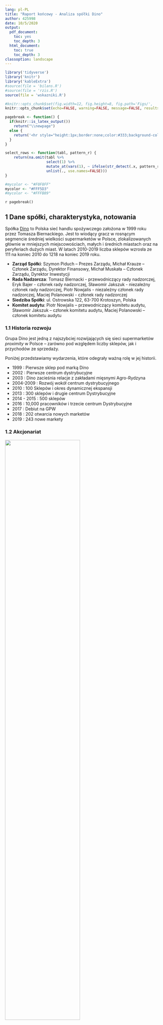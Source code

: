 ```yaml
---
lang: pl-PL
title: "Raport końcowy - Analiza spółki Dino"
author: 425998
date: 10/5/2020
output:
  pdf_document: 
    toc: yes
    toc_depth: 3
  html_document:
    toc: true
    toc_depth: 3
classoption: landscape
---
```


```r
library('tidyverse')
library('knitr')
library('kableExtra')
#source(file = 'bilans.R')
#source(file = 'rzis.R')
source(file = 'wskazniki.R')

#knitr::opts_chunk$set(fig.width=12, fig.height=8, fig.path='Figs/',
knitr::opts_chunk$set(echo=FALSE, warning=FALSE, message=FALSE, results='asis')
```

```r
pagebreak <- function() {
  if(knitr::is_latex_output())
    return("\\newpage")
  else {
    return('<hr style="height:1px;border:none;color:#333;background-color:#333;" /> <div style="page-break-before: always;" />')
  }
}

select_rows <- function(tabl, pattern_r) {
    return(na.omit(tabl %>% 
                   select(1) %>% 
                   mutate_at(vars(1), ~ ifelse(str_detect(.x, pattern_r), row_number(), NA)) %>% 
                   unlist(., use.names=FALSE)))
}

#mycolor <- "#F0F8FF"
mycolor <- "#FFF5D3"
#mycolor <- "#FFFB89"

```

`r pagebreak()`

## 1 Dane spółki, charakterystyka, notowania

Spółka [Dino](https://grupadino.pl) to Polska sieć handlu spożywczego założona w 1999 roku przez Tomasza Biernackiego. Jest to wiodący gracz w rosnącym segmencie średniej wielkości supermarketów w Polsce, zlokalizowanych głównie w mniejszych miejscowościach, małych i średnich
miastach oraz na peryferiach dużych miast. W latach 2010-2019 liczba sklepów wzrosła ze 111 na koniec 2010 do 1218 na koniec 2019 roku.

* **Zarząd Spółki**: Szymon Piduch – Prezes Zarządu, Michał Krauze – Członek Zarządu, Dyrektor Finansowy, Michał Muskała – Członek Zarządu, Dyrektor Inwestycji
* **Rada Nadzorcza**: Tomasz Biernacki - przewodniczący rady nadzorczej, Eryk Bajer - członek rady nadzorczej, Sławomir Jakszuk - niezależny członek rady nadzorczej, Piotr Nowjalis - niezależny członek rady nadzorczej, Maciej Polanowski - członek rady nadzorczej
* **Siedziba Spółki**: ul. Ostrowska 122, 63-700 Krotoszyn, Polska
* **Komitet audytu**: Piotr Nowjalis – przewodniczący komitetu audytu, Sławomir Jakszuk – członek komitetu audytu, Maciej Polanowski – członek komitetu audytu

### 1.1 Historia rozwoju

Grupa Dino jest jedną z najszybciej rozwijających się sieci supermarketów *proximity* w Polsce – zarówno pod względem liczby sklepów, jak i przychodów ze sprzedaży.

Poniżej przedstawiamy wydarzenia, które odegrały ważną rolę w jej historii.

- 1999 : Pierwsze sklep pod marką Dino
- 2002 : Pierwsze centrum dystrybucyjne
- 2003 : Dino zacieśnia relacje z zakładami mięsnymi Agro-Rydzyna
- 2004-2009 : Rozwój wokół centrum dystrybucyjnego
- 2010 : 100 Sklepów i okres dynamicznej ekspansji
- 2013 : 300 sklepów i drugie centrum Dystrybucyjne
- 2014 - 2015 : 500 sklepów 
- 2016 : 10,000 pracowników i trzecie centrum Dystrybucyjne
- 2017 : Debiut na GPW
- 2018 : 202 otwarcia nowych marketów
- 2019 : 243 nowe markety


### 1.2 Akcjonariat

![](imgs/akcjonariat.png){ width=70% }

Każda akcja Dino Polska S.A. uprawnia do wykonywania jednego głosu na walnym zgromadzeniu.

Ponad 50% udziałów należy do założyciela spółki.

### 1.3 Wybrane dane finansowe {#wdf}

![](imgs/select_data3.png){ width=100% }


### 1.4 Notowania giełdowe spółki

![](imgs/notowania2.png){ width=60% }

Kurs odniesienia spółki Grupa Dino 8 maja wynosiła 169,90 zł. 

Od debiutu w GPW zauważalny jest widoczny trend wznoszący wskazujący apetyt inwestorów na spółki najszybciej rozwijające się.

#### 1.4.1 Cena akcji w porównaniu z WIG
<small>(na niebiesko: Dino, na żółto: WIG)</small>

![](imgs/notowanie2.png){ width=60% }

Na wykresie widzimy wyraźny wzrost cen akcji Dino Polska w porównaniu z WIG.
Sytuacja związana z koronawirusem jedynie chwilowo wpłynęła na spadek
wartości akcji, po czym, znów nastąpił wzrost.

Supermarkety nie należą do rodzaju spółek cyklicznych, a więć
koniunktura gospodarcza nie ma większego wpływu na 
działalność.

### 1.5 Konkurencja

Biedronka (Jeronimo Martins) i Lidl są najbliższymi konkurentami pod względem 
wielkości sklepów, ale Stokrotka i Polomarket to polskie firmy.

Stokrotka jest firmą franczyzową, a zarówno Stokrotka, jak i Polomarket to firmy prywatne. 
Nie publikują sprawozdań finansowych, a to, co podają o Ministerstwo Sprawiedliwości, 
jest sporządzony niezgodnie z MSR.

Z tych powodów porównamy spółka Dino do Biedronki (Jeronimo Martins).

Jeronimo Martins jest portugalską firmą działającą w Polsce, Portugalii i Kolumbii. 
Większość operacji odbywa się w Polsce i Portugalii. 95% jej działalności pochodzi 
z supermarketów (retail) i powiązanej dystrybucji żywności.

```r
tribble(
  ~Sieć, ~`Liczba sklepów w Polsce`, ~Siedziba,
  "Biedronka", 3000, "Portugalia",
  "Dino",1218, "Polska",
  "Lidl", 700, "Niemcy",
  "Stokrotka", 577, "Polska",
  "Netto", 368, "Dania",
  "Polomarket", 280, "Polska",
  "Eurospar", 250, "Holandia",
  "Intermarché", 230, "Francja",
  "Mila",187, "Polska",
  "ChataPolska", 166, "Polska",
  "Aldi",132, "Niemcy",
  "PiotriPaweł", 70, "Polska",
  "Arhelan", 55, "Polska",
  "Frac", 21, "Polska",
  "Auchan", 33, "Francja",
) %>% kable(booktabs = T,
            caption = "Konkurencja") %>% 
  kable_styling(latex_options = c("striped"),
                bootstrap_options = c("striped", "condensed")) %>% 
  footnote(general = "Żródło: Wikipedia", general_title = "")

```

`r pagebreak()`

## 2 Wstępna analiza bilansu

Naszym celem badania bilansu jest poznanie kondycji spółki.

### 2.1 Analiza pionowa bilansu

Zdecydowana większość aktywów (około 70%) to aktywa trwałe, w szczególności środki trwałe i inwestycje długoterminowe w Agro-Rydzyna, jednostki powiązanej. Obecność znaczących niepłynnych aktywów to typowe dla  spółki z branży supermarketów, który nie opiera się na modelu franczyzy. 

Zapasy stanowią około 50% aktywów obrotowych. Również, spółka posiada mniej środki pieniężne i inne aktywa pieniężne.

Jeśli chodzi o pasywa, kapitał własny rośnie z każdym rokiem, ponieważ cały zysku netto
(z każdym rokiem) jest inwestowany w spółkę. Fakt ten znajduje odzwierciedlenie w pozycji
A.II i A.IV. A.II wskazuje zakumulowaną kwotę reinwestycji zysku roku ubiegłego, a A.IV 
jest zyskiem roku danego.

Następujące informacje podano w sprawozdaniu finansowym:     

>12.1. Podział zysku za rok poprzedni:
>Zwyczajne Walne Zgromadzenie Akcjonariuszy, które odbyło się w dniu 13 czerwca 2019 roku podjęło uchwałę o przeznaczeniu zysku za rok poprzedni na kapitał zapasowy.

Tego należy się spodziewać, ponieważ 
wypłacanie dywidend byłoby nieefektywne. Jest to szybko rozwijająca się spółka, 
która potrzebuje inwestycji w nowe sklepy i centra dystrybucyjne.

Zobowiązania ogółem jest ponad 2 razy wyższa niż zarówno aktywa obrotowe jak i kapitał własny. 

Zobowiązania krótkoterminowe, większość to zobowiązania z tytułu dostaw i usług (Załącznik: pozycja B.III.3.d w  bilansie), stanowią około 70% z zobowiązań.

Zobowiązania ogółem wzrósł nieznacznie od 2017 do 2018 w stosunku do kapitałów własnych.


```r
bil <- bind_rows(aktywa_st, pasywa_st)
bil %>% 
  select(!matches('15|16|_sk')) %>% 
  filter_at(vars(1), ~ str_detect(.x, '^[VIABP]')) %>% 
  kable(escape = F,
        caption = "Analiza pionowa bilansu",
        col.names = c("Elementy bilansu", '2017', '2018', '2019', '2017', 
                                  '2018', '2019', '2017', '2018', '2019'),
        align=c("l",rep("r",9)),
        booktabs=TRUE) %>% 
  kable_styling(latex_options = c("striped"),
                bootstrap_options = c("striped", "hover", "condensed")) %>% 
  add_header_above(c(" " = 1, "Stan na koniec roku (w.tys.zł.)" = 3, 
                     "Struktura (w%)" = 3, "Str. wewn. (w%)" = 3)) %>% 
  row_spec(c(1, 7, 12, 13, 22, 27), bold = T) %>% 
  row_spec(c(2:6, 8:11, 14:21, 23:26), italic = T) %>% 
  column_spec(5:7, background = mycolor) %>% 
  row_spec(12, hline_after = T)

```


### 2.2 Analiza pozioma bilansu


Zarówno aktywa trwałe i obrotowe rosną o około 30% z roku na rok. Kapitał własne rośnie również w podobnym tempie, co wskazuje na zrównoważony wzrost.

Zobowiązania wzrosły o ponad 30% z roku na rok, jednak zysk netto wrósł również o 50% z roku na rok.

```r
col_names <- c("Elementy bilansu", '2017', '2018', '2019', '2018', '2019',
               '2017/18', '2018/19', '2017/18', '2018/19')
bil <- bind_rows(aktywa, pasywa)
bil %>% 
  select_at(vars(1, 4:6, 9:10, 13:14, 17:18)) %>%
  filter_at(vars(1), ~ str_detect(.x, '^[VIABP]')) %>% 
  kable(escape = F, col.names = col_names, booktabs = T,
        caption = "Analiza pozioma bilansu",
        align=c("l",rep("r",9))) %>% 
  kable_styling(latex_options = c("striped", "scale_down"),
                bootstrap_options = c("striped", "hover", "condensed")) %>% 
  add_header_above(c(" " = 1, "Ceny bieżące" = 3, "Ceny skorygowane" = 2, 
                     "W cenach bieżących" = 2, "W cenach skorygowanych" = 2)) %>% 
  add_header_above(c(" " = 1, "Stan na koniec roku (w. tys. zł.)" = 5, 
                     "Dynamika (w%)" = 4)) %>% 
  row_spec(c(1, 7, 12, 13, 22, 27), bold = T) %>% 
  row_spec(c(2:6, 8:11, 14:21, 23:26), italic = T) %>% 
  row_spec(12, hline_after = T) %>% 
  column_spec(c(5:6, 9:10), background = mycolor)
```

`r pagebreak()`

### 2.3 Kapitał obrotowy netto

Ujemna wartość kapitału obrotowego netto w obu latach wskazuję na to, iż całość aktywów bieżących finansowana jest ze zobowiązań bieżących, a to oznacza, że w przedsiębiorstwie nie występuje kapitał obrotowy netto.

W związku z ujemnymi wartościami kapitału obrotowego netto w badanych latach nie obliczamy w naszym sprawozdaniu **udziału kapitału obrotowego netto w finansowaniu aktywów ogółem** oraz **udziału kapitału obrotowego netto w finansowaniu aktywów obrotowych przedsiębiorstwa**.

Kapitał obrotowy netto w obu latach był ujemny.

```r
kon <- tribble(
  ~" ", ~"2018", ~"2019", ~"2018_s", ~"2019_s",
  'Kapitał stały', '', '', '', '',
  '1. Kapitał własny', '', '', '', '', 
  '2. Rezerwy długoterminowe', '', '', '', '', 
  '3. Zobowiązania długoterminowe ', '', '', '', '', 
  'Kapitał stały ogółem', '', '', '', '', 
  'Aktywa stałe', '', '', '', '',
  'Aktywa stałe ogółem', '', '', '', '',
  'Aktywa bieżące', '', '', '', '',
  'Aktywa bieżące ogółem', '', '', '', '',
  'Zobowiązania bieżące', '', '', '', '',
  'Rezerwy na zobowiązania krótkoterminowe', '', '', '', '',
  'Rozliczenia międzyokresowe krótkoterminow', '', '', '', '',
  'Zobowiązania bieżące ogółem', '', '', '', '',
  'Kapitał stały', '', '', '', '',
  'Aktywa stałe', '', '', '', '',
  'Kapitał obrotowy netto', '', '', '', '',
)

g <- function(tabl, rw, yr) {
  n <- (tabl %>% slice(rw) %>% select(yr))[[1]]
  return(if_else(is.na(as.numeric(n)), 0, as.numeric(n)))  
}

kap_ob_n <- function(kon, col_n, yr) {
  
  kon <- kon %>% 
    mutate_at(vars(col_n), ~ ifelse(row_number() == 2, g(pasywa, 1, yr), as.character(.x))) %>% 
    mutate_at(vars(col_n), ~ ifelse(row_number() == 3, g(pasywa, 12, yr), as.character(.x))) %>% 
    mutate_at(vars(col_n), ~ ifelse(row_number() == 4, g(pasywa, 16, yr), as.character(.x))) %>% 
    mutate_at(vars(col_n), ~ ifelse(row_number() == 5, 
                                g(pasywa, 1, yr) +
                                  g(pasywa, 12, yr) +
                                  g(pasywa, 16, yr), as.character(.x))) %>% 
    mutate_at(vars(col_n), ~ ifelse(row_number() == 6, g(aktywa, 1, yr), as.character(.x))) %>% 
    mutate_at(vars(col_n), ~ ifelse(row_number() == 7, g(aktywa, 1, yr), as.character(.x))) %>% 
    mutate_at(vars(col_n), ~ ifelse(row_number() == 8, g(aktywa, 21, yr), as.character(.x))) %>% 
    mutate_at(vars(col_n), ~ ifelse(row_number() == 9, g(aktywa, 21, yr), as.character(.x))) %>% 
    mutate_at(vars(col_n), ~ ifelse(row_number() == 10, g(pasywa, 23, yr), as.character(.x))) %>% 
    mutate_at(vars(col_n), ~ ifelse(row_number() == 11, '0', as.character(.x))) %>% 
    mutate_at(vars(col_n), ~ ifelse(row_number() == 12, g(pasywa, 44, yr), as.character(.x))) %>% 
    mutate_at(vars(col_n), ~ ifelse(row_number() == 13, 
                                g(pasywa, 23, yr) + 
                                  g(pasywa, 44, yr), as.character(.x))) 
  
  kon <- kon %>% 
    mutate_at(vars(col_n), ~ ifelse(row_number() == 14, g(kon, 5, yr), as.character(.x))) %>%
    mutate_at(vars(col_n), ~ ifelse(row_number() == 15, g(kon, 7, yr), as.character(.x))) %>% 
    mutate_at(vars(col_n), ~ ifelse(row_number() == 16, g(kon, 5, yr) - 
                                  g(kon, 7, yr), as.character(.x)))
  
  return(kon)
}
 
kon <- kap_ob_n(kon, 2, '2018')
kon <- kap_ob_n(kon, 3, '2019')

kon <- kon %>% 
  mutate_at(vars(4), ~ ifelse(row_number() %in% c(2:5), 
                                    round(g(kon, row_number(), '2018') / 
                                            g(kon, 5, '2018') * 100, 
                                          digits=1), as.character(.x))) %>% 
  mutate_at(vars(5), ~ ifelse(row_number() %in% c(2:5), 
                                    round(g(kon, row_number(), '2019') / 
                                            g(kon, 5, '2019') * 100, 
                                          digits=1), as.character(.x)))

```

```r
col_names <- c("", '2018', '2019', '2018', '2019')

kon %>% 
  kable(escape = F, col.names = col_names, booktabs = T,
        caption = "Kapitał obrotowy netto",
        align=c("l",rep("r",4))) %>% 
  kable_styling(latex_options = c("striped", "hold_position"),
                bootstrap_options = c("striped", "hover", "condensed"),
                full_width = F) %>% 
  add_header_above(c("Wyszczególnienie" = 1, "Wartość(w tys.zł.)" = 2, 
                     "Struktura kapitałów stałych (w %)" = 2)) %>%
  row_spec(c(5, 7, 9, 13, 16), bold = T)

```

`r pagebreak()`

### 2.3 Analiza wskażnikowa

```r
wskaźniki <- wskaźniki_bilans()

wsk_disp <- function(wsk, rown) {
  return (wsk %>% 
            slice(rown) %>% 
            select(-1) %>% 
            kable(booktabs = T) %>%
            kable_styling(c("striped", "condensed"), full_width = F) %>% 
            row_spec(c(1), color = "#8B0000"))
}
```

#### 2.2.1 Wskaźnik pokrycia aktywów trwałych kapitałem własnym
     
$$\small \frac{Kapitał\ własny}{Aktywa\ trwałe} * 100$$

`r wsk_disp(wskaźniki, 1)`

Wskaźnik ten informuje o stopniu, w jakim kapitał własny pokrywa aktywa trwałe. Zgodnie z jedną z zasad bilansowych, kapitał własny powinien wystarczać na sfinansowanie aktywów trwałych, co oznacza, że wskaźnik ten powinien przyjmować wartość co najmniej równą 100%. W przypadku spółki Dino sytuacja jest niekorzystna gdyż wartości w ciągu pięciu lat wynoszą poniżej 100%. Duża niższa wartość wskaźnika niż 100% spółka nie wskazuje mniejszą wiarygodność kredytową, tak długo, jak rosną przepływy pieniężne i zysk netto.

Spółka informuje ciągły spadek w *Dług netto / EBITDA* w [wybranych danach finansowych (1.3)](#wdf)

#### 2.2.2 Wskaźnik pokrycia aktywów trwałych kapitałem stałym
     
$$\small \frac{Kapitał\ stały}{Aktywa\ trwałe} * 100$$

`r wsk_disp(wskaźniki, 2)`

Aktywa trwałe nie są finansowane kapitałem długoterminowym. Srebrna zasada nie jest spełniona ponieważ aktywa trwałe nie są w całości finansowane przez kapitał stały. Wartość poniżej 100% może oznacza, że spółka ma małą wiarygodność kredytową.

#### 2.2.3 Wskaźnik pokrycia aktywów obrotowych zobowiązanymi krótkoterminowymi
     
$$\small \frac{Zobowiązania\ krótkoterminowe}{Aktywa\ obrotowe} * 100$$

`r wsk_disp(wskaźniki, 3)`

Wskaźnik ten pokazuję możliwości przedsiębiorstwa do regulowania zobowiązań posiadanymi środkami obrotowymi. Wartość tego wskaźnika wskazuje stabilną sytuację.

`r pagebreak()`

## 3 Wstępna analiza rachunku zysków i strat

Przychody ze sprzedaży stanowią największą część przychodów ogółem, co wynika z działalności spółki, której głównym celem jest sprzedaż dla indywidualnych osób artykułów spożywczych i dóbr używanych w gospodarstwie domowym.

Podobna sytuacja przedstawia się po stronie kosztów, tutaj również tak jak w przypadku przychodów największe koszty występują jako koszty sprzedanych produktów, towarów i materiałów.
 
**Zysk netto**
Zysk netto stanowi zaledwie 3-4% łącznych przychodów ze sprzedaży, co jest wyższy dla sektora detalicznego (0.5 - 3.5%). Zysk netto wzrósł około o 50% z roku na rok. Może to być spowodowane tym, że firma była w stanie znaleźć dobre lokalizacje dla nowych sklepów.

**Koszty ogólnego zarządu**
Zysk netto stanowi zaledwie 15-16% łącznych przychodów ze sprzedaży, co jest niższy dla sektora detalicznego (15 - 25%). Spółka jest zarządzana wydajnie.

**Łączne przychody ze sprzedaży**
Łączne przychody wzrosły o około 30% z roku na rok, co zasadniczo jest spowodowane wzrostem liczby sklepów, których wzrosły o około 25%. 

![](imgs/liczba.png){ width=40% }

**Koszt własny sprzedaży**
Koszt własny sprzedaży wzrósł o podobną wartość jak łączne przychody.

**Wynik z działalności operacyjnej**
W wyniku czynników omówionych powyżej wynik z działalności operacyjnej Spółki wzrósł o 41-44%.

```r

mrzis %>% 
  select_at(vars(1:4, 7:9)) %>% 
  kable(escape = F,
        col.names = c("Elementy rachunku zysków i strat", 
                      '2017', '2018', '2019', 
                      '2017', '2018', '2019'),
        caption = "Analiza pionowa rachunku zysków i strat",
        align=c("l",rep("r",6)),
        booktabs=TRUE) %>% 
  kable_styling(latex_options = c("striped"),
                bootstrap_options = c("striped", "hover", "condensed")) %>% 
  add_header_above(c(" " = 1, "Wyniki finansowe (w.tys.zł.)" = 3, 
                     "Struktura (w%)" = 3)) %>% 
  column_spec(1, bold = T) %>% 
  column_spec(5:7, background = mycolor)

col_names <- c("Elementy rachunku zysków i strat", 
               '2017', '2018', '2019', '2018', '2019',
               '2017/18', '2018/19', '2017/18', '2018/19')
mrzis %>% 
  select_at(vars(1:6, 10:13)) %>% 
  kable(escape = F, col.names = col_names, booktabs = T,
         caption = "Analiza pozioma rachunku zysków i strat",
        align=c("l",rep("r",9))) %>% 
  kable_styling(latex_options = c("striped", "scale_down"),
                bootstrap_options = c("striped", "hover", "condensed")) %>% 
  add_header_above(c(" " = 1, "Ceny bieżące" = 3, "Ceny skorygowane" = 2, 
                     "W cenach bieżących" = 2, "W cenach skorygowanych" = 2)) %>% 
  add_header_above(c(" " = 1, "Wyniki finansowe (w.tys.zł.)" = 5, 
                     "Dynamika (w%)" = 4)) %>% 
  column_spec(1, bold = T) %>% 
  column_spec(c(5:6, 9:10), background = mycolor)
```


`r pagebreak()`

### 3.3 Analiza wskażnikowa

```r
wskaźniki <- wskaźniki_rzis()

wsk_disp <- function(wsk, item) {
  
  return (wsk %>% 
            select(c(1, as.integer(item) + 1)) %>% 
            pivot_wider(names_from = rok, values_from = !!item) %>% 
            kable(booktabs = T) %>%
            kable_styling(c("striped", "condensed"), full_width = F) %>% 
            row_spec(c(1), color = "#8B0000"))
}
```

#### 3.3.1

$$\small \frac{Zysk\ z\ działalności\ operacyjnej}{Zysk\ ze\ sprzedaży} * 100$$

`r wsk_disp(wskaźniki, '1')`

Relacja zysku z działalności operacyjnej do zysku ze sprzedaży wynosi 
ponwyżej 100% w ciągu z badanych lat. Z sprawozdaniu wynika, iż pozycja 
D.IV (Inne przychody operacyjne) jest czynnikiem przyczyniającym się.

#### 3.3.2

$$\small \frac{Zysk\ brutto}{Zysk\ z\ działalności\ operacyjnej} * 100$$

`r wsk_disp(wskaźniki, '2')`

Koszty finansowe i odsetki spowodowały różnicę między zyskiem brotto i 
z dziłalności operacyjnej. 

2016 r. jest wyjątkiem, ponieważ jednorazowo przychód finansowych 
pochodził z spółki zależnej Vitrena Holdings, jako diwidendy i udziały w zyskach.

Wzrost tej wskaźniki w ciągu ostatnich 3 lat pokazuje poprawę wydajności.

#### 3.3.3

$$\small \frac{Zysk\ brutto}{Zysk\ ze\ sprzedaży} * 100$$

`r wsk_disp(wskaźniki, '3')`

Spółka uzyskuje zysk brutto z działalności operacyjnej, a nie z działalności 
finansowej.

#### 3.3.4

$$\small \frac{Zysk\ netto}{Zysk\ ze\ sprzedaży} * 100$$

`r wsk_disp(wskaźniki, '4')`

W 2019 roku 28,6% zysku ze sprzedaży pochłonęły wyniki na pozostałym 
poziomie operacyjnym, poziomie finansowym i nadzwyczajnym oraz podatek dochodowy.


#### 3.3.5

$$\small \frac{Podatek\ dochodowy}{Zysk\ brutto} * 100$$

`r wsk_disp(wskaźniki, '5')`

Efektywna stopa opodatkowania pokazuje obciążenie zysku bieżącym i przyszłym 
podatkiem dochodowym. 
W ciągu ostatnich 3 lat efektywna stopa opodatkowania spółki była średnia dla branży.

`r pagebreak()`

## 4 Analiza rachunku przepływów pieniężnych

### 4.1 Syntetyczna analiza sald

W ciągu ostatnich pięciu lat saldo przepływów operacyjnych było dodatnie, 
w przeciwieństwie do salda przepływów inwestycyjnych które przez cały ten okres było ujemne.
Z kolei, saldo przepływów finansowych w ciągu pierwszych dwóch lat było ujemne, a
później tylko dodatnie. Na podstawie tych sald można wyciągnąć wniosek, że spółka
Dino jest przedsiębiorstwem rozwijającym się. Mimo że saldo przepływów finansowych
w latach 2015 i 2016 było ujemne, to zostało pokryte przez wysokie dodatnie 
saldo przepływów operacyjnych. 

Można zauważyć, że wysokość środków pieniężnych na koniec okresu rośnie z roku na rok.
Środki te mogą posłużyć w przyszłości jako zabezpieczenie spółki na wypadek  
kryzysu gospodarczego.


```r
rpp %>% 
  select(!contains('/')) %>% 
  filter_at(vars(1), ~ str_starts(.x, '[IA-Z]')) %>% 
  kable(booktabs = T, escape = F,
        caption = "Syntetyczna analiza sald",
        align=c("l",rep("r",5))) %>%
  kable_styling(latex_options = c("striped", "hold_position"),
                full_width = F,
                bootstrap_options = c("striped", "hover", "condensed")) %>%
  #row_spec(c(4, 8, 12, 16), color = "#8B0000") %>% 
  row_spec(c(1, 5, 9, 13:16), bold = T) %>% 
  row_spec(c(4, 8, 12), hline_after = T) %>% 
  add_header_above(c(" " = 1, "w tys. zl." = 5))
```

### 4.2 Analiza pionowa rachunku przepływów pieniężnych

Analizując dane z lat 2017, 2018, 2019, zysk netto stanowił kolejno ponad 31%,
33%, 45% salda przepływów operacyjnych, co pokazuje, że spółka jest w dobrej
sytuacji ekonomicznej. Amortyzacja była na poziomie około 15% w skali trzech lat.

Istotne jest, że od 1 stycznia 2019 roku, MSSF 16 zastąpił MSR 17 Leasing oraz
związane z nim interpretacje. Spółka ujawniła w sprawozdaniu finansowym
następujące informacje:

> Rachunkowość leasingodawcy zgodnie z MSSF 16 pozostaje zasadniczo niezmieniona
w stosunku do MSR 17. Leasingodawcy będą nadal klasyfikować leasing jako
operacyjny lub finansowy, stosując podobne zasady jak w MSR 17. Dlatego też MSSF
16 nie miał wpływu na te umowy leasingowe, w których Grupa jest leasingodawcą.

Krótko mówiąc, zmiany w traktowaniu leasingu dla leasingobiorcy dotyczą leasingu
finansowego, nie miały wpływu na wysokość amortyzacji (pozycja A.II.1). Także,
większość umów leasingowych to leasing finansowy.

Zmiana zapotrzebowania na kapitał obrotowy netto została wyliczona na poziomie 
minus 43%, 45%, 29%. Tak ujemne wartości mogą wynikać z rozwoju spółki.


```r
rpp_str %>% 
  kable(booktabs = T, escape = F, col.names = gsub("_st", "", names(rpp_str)),
        caption = "Analiza pionowa rachunku przepływów pieniężnych",
        align=c("l",rep("r",5))) %>%
  kable_styling(latex_options = c("striped", "hold_position"),
                full_width = F,
                bootstrap_options = c("striped", "hover", "condensed")) %>%
  column_spec(5:7, background = mycolor) %>% 
  add_header_above(c(" " = 1, "Wartość (w tys. zł.)" = 3, "Struktura (w %)" = 3))

```

### 4.3 Analiza pozioma rachunku przepływów pieniężnych

#### 4.3.1 Przepływy środków pieniężnych z działalności operacyjnej

W odniesieniu do pozycji A.I Zysk netto, zauważamy duży wzrost w latach 2015/2016, 
o 711% i spadek w latach 2016/17 o 50%. Dzieje się tak z powodu jednorazowych
przychodów finansowych, konkretnie dywidendy, pochodzącej od spółki zależnej
Vitrena Holdings, w wysokości 229 milionów.  Zysk netto jest niezwykle wysoki w
2016 roku. Jest to wykazane w rachunku zysków i strat. Poza tym możemy
stwierdzić, że zyski netto rosną w tempie około 50% każdego roku.

Jeśli chodzi o Odsetki i udziały w zyskach (pozycja A.3), są również skorygowane
w 2016 roku ze względu na zwrot dywidendy do spółki zależnej Vitrena Holdings.
Ta transakcja miała charakter wewnętrzny i nie powinna zwiększyć przepływów
pieniężnych.

Zmiana stanu zapasów, zmienia się wraz z rozwojem spółki. Także, amortyzacja 
rośnie w podobnym tempie każdego roku. 

Kwoty z pozycji zmiana stanu zobowiązań krótkoterminowych (A.II.8) mają duży
wpływ na saldo przepływów operacyjnych. Są to zdarzenia gospodarcze ujęte w
wyniku finansowym danego roku, mimo że płatności będą dokonywane w przyszłym
roku. W takim przypadku, wiedząc, że przez wystąpienie zobowiązania odroczony
jest termin przepływu pieniężnego w stosunku do ujawnienia kosztu, należy
dokonać korekty w rachunku przepływów pieniężnych. Znaczące dodatnie kwoty w
pozycji A.II.8 oznacza po prostu, że dostawcy zgodzili się czekać na płatności.
Wskazuje to, że Dino ma moc dyktowania warunków od dostawców.


#### 4.3.2 Przepływy pieniężne netto z działalności inwestycyjnej 

Spółka otwiera około 200 sklepów rocznie. Jest to odzwierciedlone w ujemnym 
saldzie przepływów inwestycyjnych.

Pozycja B.II.1 odzwierciedla inwestycje w rzeczowych aktywach trwałych. Pozycja
B.II.2 dotyczy inwestycji w nieruchomości, jednak kwota ta wynosi zero. Grupa
Dino składa się z 6 innych firm o nazwie ‘Centrum Wynajmu Nieruchomości 1-6
S.A.’. Kupno i sprzedaż nieruchomości, i wynajem i zarządzanie nieruchomościami
odbywa się za pośrednictwem tych firm.

W odniesieniu do pozycji b.I.3 i B.II.3 odzwierciedlają one transakcje między
główną spółką Dino a spółkami zależnymi Agro-Rydzina i Centrum Wynajmu
Nieruchomości. Sprawozdania finansowe nie wyjaśniają dokładnego charakteru tych
transakcji.

#### 4.3.3 Przepływy pieniężne netto z działalności finansowej

Pozycja C.I.2 odzwierciedla zaciąganie kredytów i pożyczek, i pozycja C.I.3
wskazuje na emisję dłużnych papierów wartościowych. 

W szczególności w latach 2017 i 2019 spółka zaciągnęła mniej kredytów i pożyczek
i wyemitowała papiery dłużne. W ten sposób spółka jest w stanie utrzymać
finansowanie dalszego rozwoju spółki.

Pozycje C.II.4, 7 i 8 wskazują wydatki. pozycje C.II.4 i 8 dotyczą spłat i
odsetek kredytów i pożyczek. Spłaty kredytów i pożyczek oznaczają, że firma
spłaca stary dług. pozycja C.II.7 dotyczy płatności zobowiązań z tytułu umów
leasingu. Spółka realizuje strategię pozyskiwania przestrzeni dla sklepów drogą
nabycia, jak i leasingu.



```r
rpp %>% 
  #slice(1:14) %>% 
  filter_at(vars(1), ~ !str_starts(.x, '[-abc]')) %>%
  mutate_all(~ str_remove(.x, '^-$')) %>% 
  mutate_at(vars(1), ~ str_trunc(.x, 74, "right")) %>% 
  kable(booktabs = T, escape = F,
        caption = "Analiza pozioma rachunku przepływów pieniężnych",
        align=c("l",rep("r",9))) %>%
  kable_styling(latex_options = c("striped", "scale_down"),
                full_width = F,
                bootstrap_options = c("striped", "hover", "condensed")) %>%
  row_spec(c(1:3, 14:15, 20, 24:26, 31, 41:45), bold = T) %>% 
  #row_spec(c(45), color = "#8B0000") %>% 
  column_spec(7:10, background = mycolor) %>% 
  row_spec(c(24, 14, 41), hline_after = T) %>% 
  add_header_above(c(" " = 1, "Wartość (w tys. zl.)" = 5, "Dynamika (w %)" = 4))

```

`r pagebreak()`

### 4.4 Analiza wskażnikowa


```r
wskaźniki <- wskaźniki_rpp()

wsk_disp <- function(wsk, coln, item) {
  return(wskaźniki %>% 
           select(c(1, coln)) %>% 
           pivot_wider(names_from = rok, values_from = !!item) %>% 
           kable(booktabs = T) %>%
           kable_styling(c("striped", "condensed"), full_width = F) %>% 
           row_spec(c(1), color = "#8B0000"))
}
```
#### 4.3.1 Wskaźniki struktury przepływów pieniężnych

W ciągu ostatnich 3 lat 30–45% przepływów pieniężnych netto z działalności operacyjnej 
wygenerowało zysk netto, a jedynie 14-15% wygenerowało się z amortyzacji. 

$$\small \frac{Zysk\ netto}{Przepływy\ pieniężne\ netto\ z\ działalności\ operacyjnej} * 100$$

`r wsk_disp(wskaźniki, 2, '1.1')`


$$\small \frac{Amortyzacja}{Przepływy\ pieniężne\ netto\ z\ działalności\ operacyjnej} * 100$$
   
`r wsk_disp(wskaźniki, 3, '1.2')`

#### 4.3.2 Wskaźniki wystarczalności środków pieniężnych

##### 4.3.2.1 Wskaźnik ogólnej wystarczalności środków pieniężnych

W 2019 roku 69% wydatków ogółem jest pokrytych z Przepływów pieniężnych netto 
z działalności operacyjnej. Ta spółka potrzebuje finansowania zewnętrznego, 
takiego jak kredyty i pożyczki, aby kontynuować rozwój.
      
$$\small \frac{Przepływy\ pieniężne\ netto\ z\ działalności\ operacyjnej}{Wydatki\ ogółem} * 100$$

`r wsk_disp(wskaźniki, 4, '2.1')`
    
 
##### 4.3.2.2 Wskaźnik pokrycia zadłużenia
 
Przepływy pieniężne netto z działalności operacyjnej były wystarczające na pokrycie spłaty zadłużenia.
 
$$\small \frac{Przepływy\ pieniężne\ netto\ z\ działalności\ operacyjnej}{Spłata\ zadłużenia} * 100$$

`r wsk_disp(wskaźniki, 5, '2.2')`


##### 4.3.2.3 Wskaźnik pokrycia wydatków inwestycyjnych

Po raz pierwszy w roku 2019, przepływy pieniężne netto z działalności operacyjnej były wystarczające na pokrycie wydatków inwestycyjnych.
    
$$\small \frac{Przepływy\ pieniężne\ netto\ z\ działalności\ operacyjnej}{Wydatki\ inwestycyjne} * 100$$

`r wsk_disp(wskaźniki, 6, '2.3')`

##### 4.3.2.4 Wskaźnik pokrycia wypłaty dywidend

Spółka nie wypłaca dywidenda. 

$$\small \frac{Przepływy\ pieniężne\ netto\ z\ działalności\ operacyjnej}{Wypłaty\ dywidend} * 100$$

`r wsk_disp(wskaźniki, 7, '2.4')`

##### 4.3.2.5 Wskaźnik pieniężnej płynności finansowej
 
Zobowiązania krótkoterminowe nie były pokryte przez przepływy pieniężne netto z działalności operacyjnej. Bilans wskazuje, że około 70% zobowiązań krótkoterminowych pochodziło z zobowiązania wobec jednostek powiązanych.

$$\small \frac{Przepływy\ pieniężne\ netto\ z\ działalności\ operacyjnej}{Zobowiązania\ krótkoterminowe} * 100$$

`r wsk_disp(wskaźniki, 8, '2.5')`


#### 4.3.3 Wskaźniki wydajności pieniężnej
    
##### 4.3.3.1 Wskaźnik pieniężnej wydajności sprzedaży

Oczekiwana jest niska wartość tego wskaźnika.
Jak wspomniano wcześniej, spółka ma niską marżę no produkty.
    
$$\small \frac{Przepływy\ pieniężne\ netto\ z\ działalności\ operacyjnej}{Przychody\ ze\ sprzedaży} * 100$$

`r wsk_disp(wskaźniki, 9, '3.1')`
        

##### 4.3.3.2 Wskaźnik pieniężnej płynności finansowej

Wskaźnik pokazuje, w jak dużym stopniu wynik na podstawowej działalności przedsiębiorstwa przyczynił się do zysku ze sprzedaż. Z roku na rok spadek tego wskaźnika nie jest dobrym znakiem.

$$\small \frac{Przepływy\ pieniężne\ netto\ z\ działalności\ operacyjnej}{Zysk\ ze\ sprzedaży} * 100$$

`r wsk_disp(wskaźniki, 10, '3.2')`

       
##### 4.3.3.3 Wskaźnik pieniężnej wydajności aktywów

Wskaźnik uokazuje, że majątek firmy jest efektywnie wykorzystywane. 
    
$$\small \frac{Przepływy\ pieniężne\ netto\ z\ działalności\ operacyjnej}{Aktywa\ ogółem} * 100$$

`r wsk_disp(wskaźniki, 11, '3.3')`

   
##### 4.3.3.4 Wskaźnik pieniężnej wydajności kapitału własnego

Wskaźnik ukazują, że kapitał własny firmy jest efektywnie wykorzystywane. 
    
$$\small \frac{Przepływy\ pieniężne\ netto\ z\ działalności\ operacyjnej}{Kapitał\ własny} * 100$$

`r wsk_disp(wskaźniki, 12, '3.4')`


`r pagebreak()`

## 5 Analiza wskaźnikowa

```r

wsk2 %>% 
  kable(booktabs = T, 
        caption = "Analiza wskaźnikowa",
        col.names = c('Wyszczególnienie', '2015', '2016',
                      '2017', '2018', '2019', '2018', '2019')) %>% 
        #align=c("l",rep("r",7))) %>%
  kable_styling(latex_options = c("striped", "hold_position"),
                 full_width = F,
                 bootstrap_options = c("striped", "hover", "condensed")) %>%
  column_spec(7:8, background = mycolor) %>% 
  group_rows("Wskaźniki płynności", 1, 2) %>% 
  group_rows("Wskaźniki zadłużenia", 3, 5) %>% 
  group_rows("Wskaźniki operacyjności", 6, 10) %>% 
  group_rows("Wskaźniki rentowności", 11, 15) %>% 
  add_header_above(c(" " = 1, "Grupa Dino" = 5, "Jeronimo Martins" = 2))

```
    
### 5.1 Wskaźniki płynności

* **Wskaźnik bieżącej płynności** jest poniżej poziomu optymalnego dla spółki 
Nie stanowi to problemu, 
ponieważ spółka ma wysoki ROA w porównaniu do konkurencji. 

* **Wskaźnik szybkiej płynności** jest bliski wartości optymalnej, ale z każdym rokiem 
spada. Jest to jednak lepszy niż konkurencja.

### 5.2 Wskaźniki zadłużenia

* **Wskaźnik poziomu zadłużenia** jest bliski wartości optymalnej dla spółki.

* **Wskaźnik zadłużenia długoterminowego** jest porównywalny (podobny) do konkurencji.

* **Wskaźnik zdolności kredytowej** jest znacznie niższy niż konkurencja. Możemy oczekiwać, że obligacje wyemitowane przez spółkę będą miały niższą pozycję w rankingu, a spółka będzie musiał zapłacić wyższe oprocentowanie swoich obligacji.

### 5.3 Wskaźniki operacyjności

* **Wskaźnik operacyjności (poziomu kosztów)** jest na poziomie porównywalnym z konkurencją. Niska wartość tego wskaźnki jest wspólna dla tej brańży. 

* **Wskaźnik rotacji aktywów (produktywność aktywów)** jest na bardzo wysokim poziomie (2,2) i lepszym niż konkurencja. Pokazuje efektywność wykorzystania aktywów tworzących wartość sprzedaży.

* **Wskaźnik cyklu należności** to tylko około 5 dni i jest o połowę mniejsze niż u konkurencji. Środki pieniężne nie są dłudo zamrożone w należnościach.

* **Wskaźnik cyklu zobowiązań** dla tej spółki jest na wysokim poziomie, ale na znacznie niższym poziomie niż konkurencja. Porównując go do niskiego poziomu wskaźnika cyklu należności, możemy dojść do wniosku, że spółka ma zdolność spłaty zobowiązań.

* **Wskaźnik cyklu zapasów** jest na poziomie porównywalnym z konkurencją. 

### 5.4 Wskaźniki rentowności

* **Wskaźnik rentowności sprzedaży netto** jest znacznie wyższy niż konkurencja. W 2019 wyniósł 4,5%, a dla konkurencji 2,03%.

* **Marża zysku netto** jest 2 razy wyższa niż konkurencja, i pokazuje wyższą rentowność sprzedaży.

* **Zwrot z aktywów (ROA)** odzwierciedla rentowność majątku. W 2019 wyniósł 9,2%, a dla konkurencji 3,41%. 

* **Zwrot z kapitału własnego (ROE)** informuje o rentowności zaangażowanego w firmie kapitału. W 2019 wyniósł 29%, a dla konkurencji 13%. Możemy użyć tej wartości do wyceny ceny akcji. Także, wysoka wartość ROE sugeruje, że spółka nie powinna wypłacać dywidendy, reinwestować zysków i dalej się rozwijać.

* **Zwrot z inwestycji (ROI)** pokazuje rentowność majątku całkowitego. W 2019 wyniósł 13.2%, a dla konkurencji 4.94%. Znaczna różnica ROI między spółka a konkurencją sugeruje, że spółka będzie zwiększył udział w rynku kosztem konkurencji.

### 5.5 Wskaźniki rynkowe

```r
wryn %>% 
  kable(booktabs = T, 
        caption = "Wskaźniki rynkowe (12 maja 2020 r)") %>% 
  kable_styling(latex_options = c("striped", "hold_position"),
                 full_width = F,
                 bootstrap_options = c("striped", "condensed")) %>%
  column_spec(1, bold = T)
```


### 5.6 Model DuPonta dla spółki Dino

```r
dp2 %>%
  #slice(1:5) %>%
  kable(booktabs = T,
        caption = "Model DuPonta dla spółki Dino",
        align=c("l",rep("r",5))) %>%
  kable_styling(latex_options = c("striped", "hold_position"),
                full_width = F,
                bootstrap_options = c("striped", "condensed")) %>%
  row_spec(5, hline_after = T)


```

`r pagebreak()`

## 6 Podsumowanie Analizy spółki Grupa Dino

W badanym okresie wyraźnie widać niezwykle szybko rozwijająca się firma. Poprzez przeprowadzenie analizy finansowej spółki możemy zauważyć, iż spółka utrzymywała wysoki ROI rok po roku. W okresie dwóch lat spółka wygenerowała zysk netto, i wzrosła go o 45%. Jednak przepływy pieniężne netto nie wzrosły w tym okresie, co świadczyło o tym, iż 
firma może rosnąć w tempie wyższym niż optymalne.

W bilansie spółki możemy również zauważyć, że wskaźnik (poziomu) zadłużenia jest na niezwykle wysokim poziomie (68%). Jest to jednak typowe w gronie spółek supermarketów (Jeronimo Martins ma 77%), i w dużej mierzę nie spowoduje problemów z wierzytelnością.

Z Rachunku zysków i strat, możemy zaobserwować wzrost przychodów ze sprzedaży produktów, a także kosztów co może wskazywać na rozwój spółki i ich inwestycji. Wynik finansowy generuje przede wszystkim podstawowa działalność (sprzedaż) spółki.

Ogólnie spókla jest w dobrej sytuacji, gdyż generuje dodatnie przepływy pieniężne na podstawowej działalności - operacyjnej. Podejmuje nowe inwestycje w celu ekspansji, stąd ujemne saldo na działalności inwestycyjnej oraz spłaca zobowiązania finansowe.

Z wskaźników możemy również odczytać, iż spółka nie posiada istotnych problemów i swoją działalność będzie rozwijać w kolejnych latach. Przede wszystkim wskaźniki rentowności są na doskonałym poziomie, szczególnie wskaźnik rentowności sprzedaży netto i zwrot z inwestycji (ROI).

Jeśli chodzi o wskaźniki rynkowe, wskaźnik cena-zysk (P/E) wyniosł 52,4%. Dla porównania, Polska - Obligacje Rządowe 10-letnie, w momencie pisania tego tekstu wynosi 1,467%. Jego PE wynosi 68,1 (100 / 1,467). Inwestorzy płacą wysoką cenę za posiadanie tej firmy.

`r pagebreak()`

## Bibliografia

Źródła - raport tworzony był przy pomocy:

### **R project** ([github.com/girishji/Dino](https://github.com/girishji/Dino))
- */data*: Sprawozdania finansowe
- */raport.Rmd*: Źródło raportu
- */bilans.R*, */rpp.R*, */rzis.R*, */wskazniki.R*: Obliczenia
  

`r pagebreak()`

## Załącznik

### 1 Bilans

```r
bold_r <- function(tabl) {
  return(select_rows(tabl, '^[ABP]'))
}

italic_r <- function(tabl) {
  return(select_rows(tabl, '^[VI]'))
}

indent_r <- function(tabl) {
  return(setdiff(1:count(tabl)[[1]], c(bold_r(tabl), italic_r(tabl))))
}

```


```r
bil <- bind_rows(aktywa, pasywa)
bil %>%
  select_at(vars(1:6)) %>%
  mutate_at(vars(1:6), ~ifelse(.x == '-', '', as.character(.x))) %>%
  mutate_at(vars(1), ~ str_trunc(.x, 74, "right")) %>% 
  kable(booktabs = T, escape = F, longtable = T,
        align=c("l",rep("r",5))) %>%
  kable_styling(latex_options = c("striped"),
                bootstrap_options = c("striped", "condensed")) %>%
  #column_spec(1, width = "5in") %>%
  row_spec(bold_r(bil), bold = T) %>%
  row_spec(italic_r(bil), italic = T) %>%
  add_indent(indent_r(bil)) %>% 
  row_spec(47, hline_after = T)
```

`r pagebreak()`

### 2 Rachunek zysków is strat

```r
rzis %>%
  select_at(vars(1:6)) %>%
  mutate_at(vars(1:6), ~ifelse(.x == '-', '', as.character(.x))) %>%
  kable(booktabs = T, escape = F, longtable = T,
        align=c("l",rep("r",5))) %>%
  kable_styling(bootstrap_options = c("striped", "hover", "condensed")) %>%
  row_spec(select_rows(rzis, '^[ABCDEFGHJKLM]'), bold = T) %>%
  #row_spec(select_rows(rzis, '^[IV]'), italic = T)
  add_indent(select_rows(rzis, '^[-]'))
```

`r pagebreak()`

### 3 Rachunek przepływów pieniężnych

```r
rpp %>%
  select_at(vars(1:6)) %>%
  mutate_at(vars(1:6), ~ifelse(.x == '-', '', as.character(.x))) %>%
  mutate_at(vars(1), ~ str_trunc(.x, 74, "right")) %>% 
  kable(booktabs = T, escape = F, longtable = T,
        align=c("l",rep("r",5))) %>%
  #column_spec(1, width = "5in") %>%
  kable_styling(latex_options = c("striped"),
                bootstrap_options = c("striped", "hover", "condensed")) %>%
  row_spec(select_rows(rpp, '^[ABCDEFG]'), bold = T) %>%
  row_spec(select_rows(rpp, '^[IV]'), italic = T) %>%
  add_indent(setdiff(1:count(rpp)[[1]],
                     c(select_rows(rpp, '^[ABCDEFG]'),
                       select_rows(rpp, '^[IV]'))))
 
```